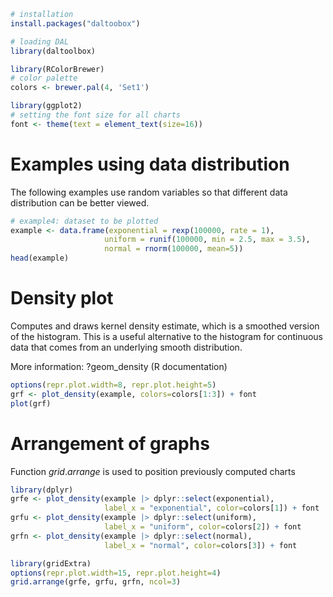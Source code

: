 ```r
# installation 
install.packages("daltoobox")

# loading DAL
library(daltoolbox) 
```

```r
library(RColorBrewer)
# color palette
colors <- brewer.pal(4, 'Set1')

library(ggplot2)
# setting the font size for all charts
font <- theme(text = element_text(size=16))
```

# Examples using data distribution
The following examples use random variables so that different data distribution can be better viewed.

```r
# example4: dataset to be plotted  
example <- data.frame(exponential = rexp(100000, rate = 1), 
                     uniform = runif(100000, min = 2.5, max = 3.5), 
                     normal = rnorm(100000, mean=5))
head(example)
```

# Density plot

Computes and draws kernel density estimate, which is a smoothed version of the histogram. This is a useful alternative to the histogram for continuous data that comes from an underlying smooth distribution.

More information: ?geom_density (R documentation)

```r
options(repr.plot.width=8, repr.plot.height=5)
grf <- plot_density(example, colors=colors[1:3]) + font
plot(grf)
```

# Arrangement of graphs

Function $grid.arrange$ is used to position previously computed charts

```r
library(dplyr)
grfe <- plot_density(example |> dplyr::select(exponential), 
                     label_x = "exponential", color=colors[1]) + font  
grfu <- plot_density(example |> dplyr::select(uniform), 
                     label_x = "uniform", color=colors[2]) + font  
grfn <- plot_density(example |> dplyr::select(normal), 
                     label_x = "normal", color=colors[3]) + font 
```

```r
library(gridExtra)  
options(repr.plot.width=15, repr.plot.height=4)
grid.arrange(grfe, grfu, grfn, ncol=3)
```

